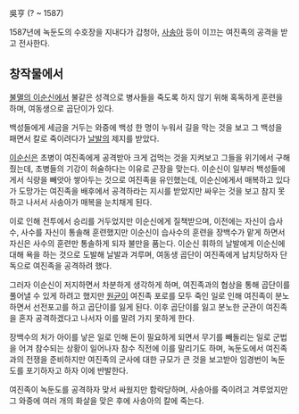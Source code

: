 吳亨
(? ~ 1587)

1587년에 녹둔도의 수호장을 지내다가 갑청아, [[사송아]] 등이 이끄는 여진족의 공격을 받고 전사한다.

== 창작물에서 ==
[[불멸의 이순신]]에서 불같은 성격으로 병사들을 죽도록 하지 않기 위해 혹독하게 훈련을 하며, 여동생으로 곱단이가 있다.

백성들에게 세금을 거두는 와중에 백성 한 명이 누워서 길을 막는 것을 보고 그 백성을 패면서 칼로 죽이려다가 [[날발]]의 제지를 받았다.

[[이순신]]은 초병이 여진족에게 공격받아 크게 겁먹는 것을 지켜보고 그들을 위기에서 구해줬는데, 초병들의 기강이 허술하다는 이유로 곤장을 맞는다. 이순신이 일부러 백성들에게서 식량을 빼앗아 쌓아두는 것으로 여진족을 유인했는데, 이순신에게서 매복하고 있다가 도망가는 여진족을 배후에서 공격하라는 지시를 받았지만 싸우는 것을 보고 참지 못하고 나서서 사송아가 매복을 눈치채게 된다.

이로 인해 전투에서 승리를 거두었지만 이순신에게 질책받으며, 이전에는 자신이 습사수, 사수를 자신이 통솔해 훈련했지만 이순신이 습사수의 훈련을 장백수가 맡게 하면서 자신은 사수의 훈련만 통솔하게 되자 불만을 품는다. 이순신 휘하의 날발에게 이순신에 대해 욕을 하는 것으로 도발해 날발과 겨루며, 여동생 곱단이 여진족에게 납치당하자 단독으로 여진족을 공격하려 했다.

그러자 이순신이 저지하면서 차분하게 생각하게 하며, 여진족과의 협상을 통해 곱단이를 풀어낼 수 있게 하려고 했지만 [[원균]]이 여진족 포로를 모두 죽인 일로 인해 여진족이 분노하면서 선전포고를 하고 곱단이를 잃게 된다. 이후 곱단이를 잃고 분노한 군관이 여진족을 혼자 공격하겠다고 나서자 이를 말려 가지 못하게 한다.

장백수의 처가 아이를 낳은 일로 인해 돈이 필요하게 되면서 무기를 빼돌리는 일로 군법을 어겨 참수되는 상황이 일어나자 참수 직전에 이를 말리기도 하며, 녹둔도에서 여진족과의 전쟁을 준비하지만 여진족의 군사에 대한 규모가 큰 것을 보고받아 임경번이 녹둔도를 포기하자고 하자 이에 반발한다.

여진족이 녹둔도를 공격하자 맞서 싸웠지만 함락당하며, 사송아를 죽이려고 겨루었지만 그 와중에 여러 개의 화살을 맞은 후에 사송아의 칼에 죽는다.
